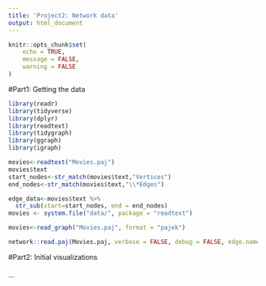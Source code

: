 ```yaml
---
title: 'Project2: Network data'
output: html_document
---
```


```r
knitr::opts_chunk$set(
	echo = TRUE,
	message = FALSE,
	warning = FALSE
)
```

#Part1: Getting the data

```r

library(readr)
library(tidyverse)
library(dplyr)
library(readtext)
library(tidygraph)
library(ggraph)
library(igraph)

movies<-readtext("Movies.paj")
movies$text
start_nodes<-str_match(movies$text,"Vertices")
end_nodes<-str_match(movies$text,"\\*Edges")

edge_data<-movies$text %>%
  str_sub(start=start_nodes, end = end_nodes)
movies <- system.file("data/", package = "readtext")

movies<-read_graph("Movies.paj", format = "pajek")

network::read.paj(Movies.paj, verbose = FALSE, debug = FALSE, edge.name = NULL, simplify = FALSE,time.format=c('pajekTiming','networkDynamic'))


```

#Part2: Initial visualizations

```r

```
  
```
